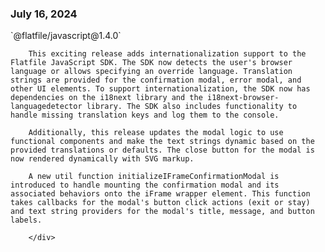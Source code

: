 ### July 16, 2024

<div style={{ display: "table", width: "auto" }}>

  <div style={{ display: "table-row", width: "auto" }}>
      <Snippet file="chips/wrappers.mdx" />
        <div style={{ float: "left", display: "table-column", paddingLeft: "30px", width: "calc(80% - 30px)" }}>
        `@flatfile/javascript@1.4.0`

        This exciting release adds internationalization support to the Flatfile JavaScript SDK. The SDK now detects the user's browser language or allows specifying an override language. Translation strings are provided for the confirmation modal, error modal, and other UI elements. To support internationalization, the SDK now has dependencies on the i18next library and the i18next-browser-languagedetector library. The SDK also includes functionality to handle missing translation keys and log them to the console.

        Additionally, this release updates the modal logic to use functional components and make the text strings dynamic based on the provided translations or defaults. The close button for the modal is now rendered dynamically with SVG markup.

        A new util function initializeIFrameConfirmationModal is introduced to handle mounting the confirmation modal and its associated behaviors onto the iFrame wrapper element. This function takes callbacks for the modal's button click actions (exit or stay) and text string providers for the modal's title, message, and button labels.

        </div>

  </div>

</div>
